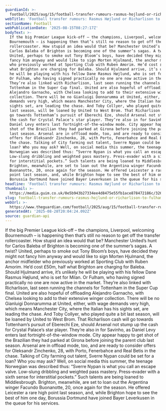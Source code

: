 ```yaml
---
guardianId: >-
  football/2025/aug/15/football-transfer-rumours-rasmus-hojlund-or-richarlison-to-fulham
webTitle: 'Football transfer rumours: Rasmus Højlund or Richarlison to Fulham?'
sectionName: Football
webPublicationDate: '2025-08-15T08:27:17Z'
bodyText: >-
  If the big Premier League kick-off – the champions, Liverpool, welcoming
  Bournemouth – is happening then that’s still no reason to get off the transfer
  rollercoaster. How stupid an idea would that be? Manchester United’s hunt for
  Carlos Baleba of Brighton is becoming one of the summer’s sagas. A twist?
  United, perhaps to smoke out Tony Bloom’s boys, have decided they might not
  fancy him anyway and would like to sign Morten Hjulmand, the anchor midfielder
  who previously worked at Sporting Club with Ruben Amorim. He’d cost £50m, half
  what Brighton are charging for Baleba. Should Hjulmand arrive, it’s unlikely
  he will be playing with his fellow Dane Rasmus Højlund, who is set for Milan.
  Or Fulham, who having signed practically no one are now active in the market.
  They’re also linked with Richarlison, last seen running the channels for
  Tottenham in the Super Cup final. United are also hopeful of offloading
  Alejandro Garnacho, with Chelsea looking to add to their extensive winger
  collection. There will be no Gianluigi Donnarumma at United, either, with wage
  demands very high, which means Manchester City, where the Italian has his
  sights set, are leading the chase. And Toby Collyer, who played quite a bit
  last season, will be loaned by United to West Brom. That Richarlison cash will
  go towards Tottenham’s pursuit of Eberechi Eze, should Arsenal not stump up
  the cash for Crystal Palace’s star player. They’re also in for Savinho, as
  Daniel Levy enters last fortnight-of-the-window mode. City appear happy to get
  shot of the Brazilian they had parked at Girona before joining the parent club
  last season. Arsenal are in offload mode, too, and are ready to consider
  offers for Oleksandr Zinchenko, 28, with Porto, Fenerbahce and Real Betis in
  the chase. Talking of City farming out talent, Sverre Nypan could be set for a
  loan? Who you may ask? Well, on social media this summer, the teenage
  Norwegian was described thus: “Sverre Nypan is what you call an escape valve.
  Low-slung dribbling and weighted pass mastery. Press-evader with a sixth sense
  for interstitial pockets.” Such talents are being loaned to Middlesbrough.
  Brighton, meanwhile, are set to loan out the Argentina winger Facundo
  Buonanotte, 20, once again for the season. He offered Leicester a rare high
  point last season, and, while Brighton hope to see the best of him one day,
  Borussia Dortmund have joined Bayer Leverkusen in the queue for his services.
headline: 'Football transfer rumours: Rasmus Højlund or Richarlison to Fulham?'
thumbnail: >-
  https://media.guim.co.uk/0e5b943b27334ee4d8475e55fb1ace878472186c/326_0_3260_2608/500.jpg
slug: football-transfer-rumours-rasmus-hojlund-or-richarlison-to-fulham
webUrl: >-
  https://www.theguardian.com/football/2025/aug/15/football-transfer-rumours-rasmus-hojlund-or-richarlison-to-fulham
generatedAt: '2025-08-28T20:04:24.092Z'
source: guardian-api
---
```

If the big Premier League kick-off – the champions, Liverpool, welcoming Bournemouth – is happening then that’s still no reason to get off the transfer rollercoaster. How stupid an idea would that be? Manchester United’s hunt for Carlos Baleba of Brighton is becoming one of the summer’s sagas. A twist? United, perhaps to smoke out Tony Bloom’s boys, have decided they might not fancy him anyway and would like to sign Morten Hjulmand, the anchor midfielder who previously worked at Sporting Club with Ruben Amorim. He’d cost £50m, half what Brighton are charging for Baleba. Should Hjulmand arrive, it’s unlikely he will be playing with his fellow Dane Rasmus Højlund, who is set for Milan. Or Fulham, who having signed practically no one are now active in the market. They’re also linked with Richarlison, last seen running the channels for Tottenham in the Super Cup final. United are also hopeful of offloading Alejandro Garnacho, with Chelsea looking to add to their extensive winger collection. There will be no Gianluigi Donnarumma at United, either, with wage demands very high, which means Manchester City, where the Italian has his sights set, are leading the chase. And Toby Collyer, who played quite a bit last season, will be loaned by United to West Brom. That Richarlison cash will go towards Tottenham’s pursuit of Eberechi Eze, should Arsenal not stump up the cash for Crystal Palace’s star player. They’re also in for Savinho, as Daniel Levy enters last fortnight-of-the-window mode. City appear happy to get shot of the Brazilian they had parked at Girona before joining the parent club last season. Arsenal are in offload mode, too, and are ready to consider offers for Oleksandr Zinchenko, 28, with Porto, Fenerbahce and Real Betis in the chase. Talking of City farming out talent, Sverre Nypan could be set for a loan? Who you may ask? Well, on social media this summer, the teenage Norwegian was described thus: “Sverre Nypan is what you call an escape valve. Low-slung dribbling and weighted pass mastery. Press-evader with a sixth sense for interstitial pockets.” Such talents are being loaned to Middlesbrough. Brighton, meanwhile, are set to loan out the Argentina winger Facundo Buonanotte, 20, once again for the season. He offered Leicester a rare high point last season, and, while Brighton hope to see the best of him one day, Borussia Dortmund have joined Bayer Leverkusen in the queue for his services.
